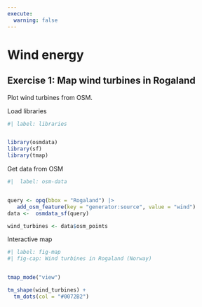 ```yaml
---
execute:
  warning: false
---
```


# Wind energy {.unnumbered}

## Exercise 1: Map wind turbines in Rogaland

Plot wind turbines from OSM.

Load libraries 

```r
#| label: libraries


library(osmdata)
library(sf)
library(tmap)

```

Get data from OSM

```r
#|  label: osm-data


query <- opq(bbox = "Rogaland") |> 
   add_osm_feature(key = "generator:source", value = "wind")
data <-  osmdata_sf(query)

wind_turbines <- data$osm_points 

```

Interactive map

```r
#| label: fig-map
#| fig-cap: Wind turbines in Rogaland (Norway)


tmap_mode("view")

tm_shape(wind_turbines) +
  tm_dots(col = "#0072B2")

```




